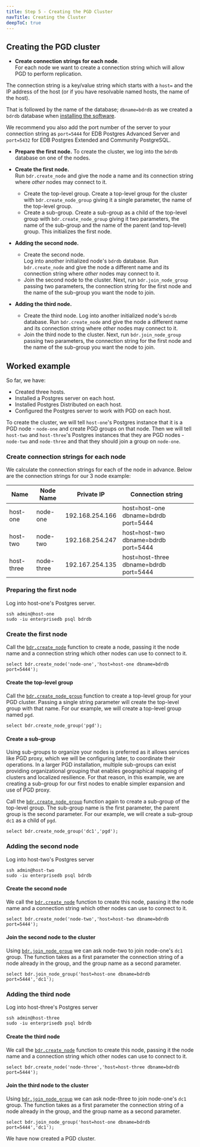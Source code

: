 ```yaml
---
title: Step 5 - Creating the PGD Cluster
navTitle: Creating the Cluster
deepToC: true
---
```


## Creating the PGD cluster

* **Create connection strings for each node**.  
For each node we want to create a connection string which will allow PGD to perform replication.

 The connection string is a key/value string which starts with a `host=` and the IP address of the host (or if you have resolvable named hosts, the name of the host).

 That is followed by the name of the database; `dbname=bdrdb` as we created a `bdrdb` database when [installing the software](04-installing-software).

 We recommend you also add the port number of the server to your connection string as `port=5444` for EDB Postgres Advanced Server and `port=5432` for EDB Postgres Extended and Community PostgreSQL.


* **Prepare the first node.** 
To create the cluster, we log into the `bdrdb` database on one of the nodes.


* **Create the first node.**  
  Run `bdr.create_node` and give the node a name and its connection string where *other* nodes may connect to it.
  * Create the top-level group.
    Create a top-level group for the cluster with `bdr.create_node_group` giving it a single parameter, the name of the top-level group.
  * Create a sub-group.
    Create a sub-group as a child of the top-level group with `bdr.create_node_group` giving it two parameters, the name of the sub-group and the name of the parent (and top-level) group.
  This initializes the first node.


* **Adding the second node.**
  * Create the second node.  
    Log into another initialized node's `bdrdb` database.
    Run `bdr.create_node` and give the node a different name and its connection string where *other* nodes may connect to it.
  * Join the second node to the cluster.
    Next, run `bdr.join_node_group` passing two parameters, the connection string for the first node and the name of the sub-group you want the node to join.


* **Adding the third node.**
  * Create the third node.
    Log into another initialized node's `bdrdb` database.
    Run `bdr.create_node` and give the node a different name and its connection string where *other* nodes may connect to it.
  * Join the third node to the cluster.
    Next, run `bdr.join_node_group` passing two parameters, the connection string for the first node and the name of the sub-group you want the node to join.


## Worked example

So far, we have:

* Created three hosts.
* Installed a Postgres server on each host.
* Installed Postgres Distributed on each host.
* Configured the Postgres server to work with PGD on each host.

To create the cluster, we will tell `host-one`'s Postgres instance that it is a PGD node - `node-one` and create PGD groups on that node.
Then we will tell `host-two` and `host-three`'s Postgres instances that they are PGD nodes - `node-two` and `node-three` and that they should join a group on `node-one`.

### Create connection strings for each node

We calculate the connection strings for each of the node in advance. 
Below are the connection strings for our 3 node example:

| Name       | Node Name  | Private IP      | Connection string                      |
| ---------- | ---------- | --------------- | -------------------------------------- |
| host-one   | node-one   | 192.168.254.166 | host=host-one dbname=bdrdb port=5444   |
| host-two   | node-two   | 192.168.254.247 | host=host-two dbname=bdrdb port=5444   |
| host-three | node-three | 192.167.254.135 | host=host-three dbname=bdrdb port=5444 |

### Preparing the first node 

Log into host-one's Postgres server.

```
ssh admin@host-one
sudo -iu enterprisedb psql bdrdb
```

### Create the first node

Call the [`bdr.create_node`](/pgd/4/bdr/nodes#bdrcreate_node) function to create a node, passing it the node name and a connection string which other nodes can use to connect to it.

```
select bdr.create_node('node-one','host=host-one dbname=bdrdb port=5444');
```

#### Create the top-level group

Call the [`bdr.create_node_group`](/pgd/4/bdr/nodes#bdrcreate_node_group) function to create a top-level group for your PGD cluster. Passing a single string parameter will create the top-level group with that name. For our example, we will create a top-level group named `pgd`.

```
select bdr.create_node_group('pgd');
```

#### Create a sub-group

Using sub-groups to organize your nodes is preferred as it allows services like PGD proxy, which we will be configuring later, to coordinate their operations.
In a larger PGD installation, multiple sub-groups can exist providing organizational grouping that enables geographical mapping of clusters and localized resilience. 
For that reason, in this example, we are creating a sub-group for our first nodes to enable simpler expansion and use of PGD proxy.

Call the [`bdr.create_node_group`](/pgd/4/bdr/nodes/#bdrcreate_node) function again to create a sub-group of the top-level group. 
The sub-group name is the first parameter, the parent group is the second parameter. 
For our example, we will create a sub-group `dc1` as a child of `pgd`.


```
select bdr.create_node_group('dc1','pgd');
```

### Adding the second node

Log into host-two's Postgres server

```
ssh admin@host-two
sudo -iu enterprisedb psql bdrdb
```

#### Create the second node

We call the [`bdr.create_node`](/pgd/4/bdr/nodes/#bdrcreate_node) function to create this node, passing it the node name and a connection string which other nodes can use to connect to it.

```
select bdr.create_node('node-two','host=host-two dbname=bdrdb port=5444');
```

#### Join the second node to the cluster

Using [`bdr.join_node_group`](/pgd/4/bdr/nodes/#bdrjoin_node_group) we can ask node-two to join node-one's `dc1` group. The function takes as a first parameter the connection string of a node already in the group, and the group name as a second parameter.

```
select bdr.join_node_group('host=host-one dbname=bdrdb port=5444','dc1');
```

### Adding the third node

Log into host-three's Postgres server

```
ssh admin@host-three
sudo -iu enterprisedb psql bdrdb
```

#### Create the third node

We call the [`bdr.create_node`](/pgd/4/bdr/nodes/#bdrcreate_node) function to create this node, passing it the node name and a connection string which other nodes can use to connect to it.

```
select bdr.create_node('node-three','host=host-three dbname=bdrdb port=5444');
```

#### Join the third node to the cluster

Using [`bdr.join_node_group`](/pgd/4/bdr/nodes/#bdrjoin_node_group) we can ask node-three to join node-one's `dc1` group. The function takes as a first parameter the connection string of a node already in the group, and the group name as a second parameter.

```
select bdr.join_node_group('host=host-one dbname=bdrdb port=5444','dc1');
```

We have now created a PGD cluster.

